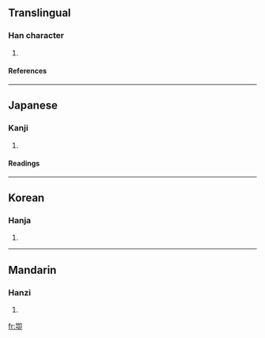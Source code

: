 ==Translingual==
===Han character===
{{Han char|rad=卩|as=09|sn=11|four=|canj=口尸尸中 (RSSL)}}
# {{defn|Han}}
====References====
{{Han ref|kx=0160.070|dkj=02876|dj=0366.090|hdz=10319.020|uh=537E|ud=21374}}
----
==Japanese==
===Kanji===
{{ja-kanji|grade=|rs=卩09}}
# {{defn|Japanese}} 
====Readings====
{{ja-readings|on=[[がく]] (gaku)|kun=[[うわあご]] (uwaago)}}
----
==Korean==
===Hanja===
{{ko-hanja|hangeul=악|rv=ak|mr=ak}}
# {{defn|Korean}}
----
==Mandarin==
===Hanzi===
{{cmn-hanzi|pin=[[è]] (e4)|wg=o<sup>4</sup>}}
# {{defn|Mandarin}}

[[fr:卾]]